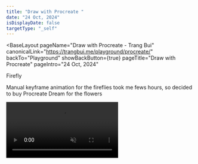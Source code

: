 ```yaml
---
title: "Draw with Procreate "
date: "24 Oct, 2024"
isDisplayDate: false
targetType: "_self"
---
```




<BaseLayout
    pageName="Draw with Procreate - Trang Bui"
    canonicalLink="https://trangbui.me/playground/procreate/"
    backTo="Playground"
    showBackButton={true}
    pageTitle="Draw with Procreate"
    pageIntro="24 Oct, 2024"
    
>
<div class="flex flex-col gap-20 typo-body">
<DoodleImage
	imageName={`${doodleImagesPath}/001.png`}
    imageDate="'Night'"
    imageDesc="I tried to color a drawing on the cover of my notebook I bought long time ago (which I liked it a lot and still now after more than 12 years I still haven't usedit yet)"
/>
<DoodleImage
	imageName={`${doodleImagesPath}/01.png`}
    imageDate="'Monster'"
    imageDesc="I was thinking of the City of Ember movie when started drawing this"
/>
<DoodleImage
	imageName={`${doodleImagesPath}/02.png`}
    imageDate="'Witch house'"
    imageDesc="Re-draw my 7th day in series 100 days of Doodle. I always night and snow."
/>
<DoodleImage
	imageName={`${doodleImagesPath}/03.jpeg`}
    imageDate="'Good night'"
    imageDesc=""
/>
<DoodleImage
	imageName={`${doodleImagesPath}/04.png`}
    imageDate="'Mini Monsters'"
    imageDesc="ohh, what we all do in class when we boring"
/>
 <div class="flex flex-col gap-8">
 <div class="flex flex-col gap-2">
        <p class="font-bold">Firefly</p>
        <p>Manual keyframe animation for the fireflies took me fews hours, so decided to buy Procreate Dream for the flowers </p>
    </div>
<video class="h-full w-full" autoplay loop muted>
            <source
              src="/images/draw/06.mov"
              type="video/mp4"
            />
            Your browser does not support the video tag.
          </video>
</div>
</div>

</BaseLayout>
